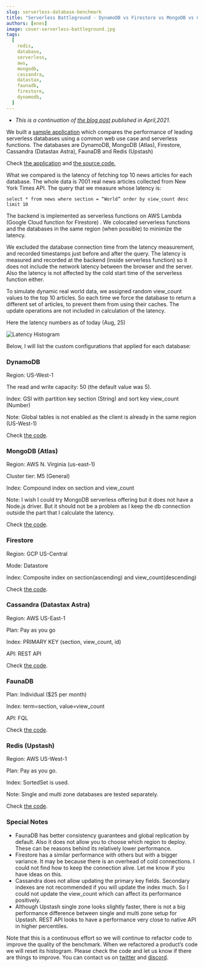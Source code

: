 ```yaml
---
slug: serverless-database-benchmark
title: "Serverless Battleground - DynamoDB vs Firestore vs MongoDB vs Cassandra vs Redis vs FaunaDB"
authors: [enes]
image: cover-serverless-battleground.jpg
tags:
  [
    redis,
    database,
    serverless,
    aws,
    mongodb,
    cassandra,
    datastax,
    faunadb,
    firestore,
    dynamodb,
  ]
---
```


- _This is a continuation of [the blog post](https://blog.upstash.com/latency-comparison) published in April,2021._

We built a [sample application](https://serverless-battleground.vercel.app/) which compares the performance of leading serverless databases using a common web use case and serverless functions. The databases are DynamoDB, MongoDB (Atlas), Firestore, Cassandra (Datastax Astra), FaunaDB and Redis (Upstash)

Check [the application](https://serverless-battleground.vercel.app/) and [the source code.](https://github.com/upstash/latency-comparison)

What we compared is the latency of fetching top 10 news articles for each database. The whole data is 7001 real news articles collected from New York Times API. The query that we measure whose latency is:

`select * from news where section = “World” order by view_count desc limit 10`

The backend is implemented as serverless functions on AWS Lambda (Google Cloud function for Firestore) . We colocated serverless functions and the databases in the same region (when possible) to minimize the latency.

We excluded the database connection time from the latency measurement, and recorded timestamps just before and after the query. The latency is measured and recorded at the backend (inside serverless function) so it does not include the network latency between the browser and the server. Also the latency is not affected by the cold start time of the serverless function either.

To simulate dynamic real world data, we assigned random view_count values to the top 10 articles. So each time we force the database to return a different set of articles, to prevent them from using their caches. The update operations are not included in calculation of the latency.

Here the latency numbers as of today (Aug, 25)

![Latency Histogram](/blog/latency-chart.png "Latency Histogram")

Below, I will list the custom configurations that applied for each database:

### DynamoDB

Region: US-West-1

The read and write capacity: 50 (the default value was 5).

Index: GSI with partition key section (String) and sort key view_count (Number)

Note: Global tables is not enabled as the client is already in the same region (US-West-1)

Check [the code](https://github.com/upstash/latency-comparison/blob/master/newsapis/dynamoHandler.js).

### MongoDB (Atlas)

Region: AWS N. Virginia (us-east-1)

Cluster tier: M5 (General)

Index: Compound index on section and view_count

Note: I wish I could try MongoDB serverless offering but it does not have a Node.js driver. But it should not be a problem as I keep the db connection outside the part that I calculate the latency.

Check [the code](https://github.com/upstash/latency-comparison/blob/master/newsapis/mongoHandler.js).

### Firestore

Region: GCP US-Central

Mode: Datastore

Index: Composite index on section(ascending) and view_count(descending)

Check [the code](https://github.com/upstash/latency-comparison/blob/master/newsapis/gcp/index.js).

### Cassandra (Datastax Astra)

Region: AWS US-East-1

Plan: Pay as you go

Index: PRIMARY KEY (section, view_count, id)

API: REST API

Check [the code](https://github.com/upstash/latency-comparison/blob/master/newsapis/cassandraHandler.js).

### FaunaDB

Plan: Individual ($25 per month)

Index: term=section, value=view_count

API: FQL

Check [the code](https://github.com/upstash/latency-comparison/blob/master/newsapis/faunaHandler.js).

### Redis (Upstash)

Region: AWS US-West-1

Plan: Pay as you go.

Index: SortedSet is used.

Note: Single and multi zone databases are tested separately.

Check [the code](https://github.com/upstash/latency-comparison/blob/master/newsapis/redisHandler.js).

### Special Notes

- FaunaDB has better consistency guarantees and global replication by default. Also it does not allow you to choose which region to deploy. These can be reasons behind its relatively lower performance.
- Firestore has a similar performance with others but with a bigger variance. It may be because there is an overhead of cold connections. I could not find how to keep the connection alive. Let me know if you have ideas on this.
- Cassandra does not allow updating the primary key fields. Secondary indexes are not recommended if you will update the index much. So I could not update the view_count which can affect its performance positively.
- Although Upstash single zone looks slightly faster, there is not a big performance difference between single and multi zone setup for Upstash. REST API looks to have a performance very close to native API in higher percentiles.

Note that this is a continuous effort so we will continue to refactor code to improve the quality of the benchmark. When we refactored a product’s code we will reset its histogram. Please check the code and let us know if there are things to improve. You can contact us on [twitter](https://twitter.com/upstash) and [discord](https://discord.com/invite/w9SenAtbme).
